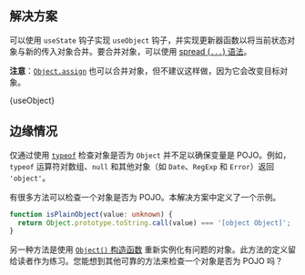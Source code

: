 

## 解决方案

可以使用 `useState` 钩子实现 `useObject` 钩子，并实现更新器函数以将当前状态对象与新的传入对象合并。要合并对象，可以使用 [spread (`...`) 语法](https://developer.mozilla.org/en-US/docs/Web/JavaScript/Reference/Operators/Spread_syntax)。

**注意**：[`Object.assign`](https://developer.mozilla.org/en-US/docs/Web/JavaScript/Reference/Global_Objects/Object/assign) 也可以合并对象，但不建议这样做，因为它会改变目标对象。

<MDXCodeBlock>
  {useObject}
</MDXCodeBlock>

## 边缘情况

仅通过使用 [`typeof`](https://developer.mozilla.org/en-US/docs/Web/JavaScript/Reference/Operators/typeof) 检查对象是否为 `Object` 并不足以确保变量是 POJO。例如，`typeof` 运算符对数组、`null` 和其他对象（如 `Date`、`RegExp` 和 `Error`）返回 `'object'`。

有很多方法可以检查一个对象是否为 POJO。本解决方案中定义了一个示例。

```ts
function isPlainObject(value: unknown) {
  return Object.prototype.toString.call(value) === '[object Object]';
}
```

另一种方法是使用 [`Object()` 构造函数](https://developer.mozilla.org/en-US/docs/Web/JavaScript/Reference/Global_Objects/Object/Object) 重新实例化有问题的对象。此方法的定义留给读者作为练习。您能想到其他可靠的方法来检查一个对象是否为 POJO 吗？
